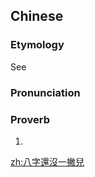 {{also|八字还没一撇儿}}
==Chinese==
{{zh-forms|s=八字还没一撇儿|type=21112|character "八"|yet, still|has not|one|left-falling stroke}}

===Etymology===
See {{zh-l|八字還沒一撇}}

===Pronunciation===
{{zh-pron
|m=bāzì hái méi 一 piěr
|cat=prov
}}

===Proverb===
{{zh-proverb}}

# {{cmn-erhua form of|word=八字還沒一撇|nothing [[tangible]] in [[sight]], things have not even begun to take shape}}

[[zh:八字還沒一撇兒]]